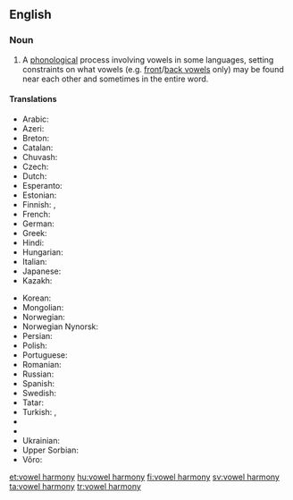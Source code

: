 ==English==
{{slim-wikipedia}}

===Noun===
{{en-noun|vowel harmonies|head=[[vowel]] [[harmony]]}}

# {{context|linguistics|lang=en}} A [[phonological]] process involving vowels in some languages, setting constraints on what vowels (e.g. [[front vowel|front]]/[[back vowel|back vowels]] only) may be found near each other and sometimes in the entire word.

====Translations====
{{trans-top|phonological process}}
* Arabic: {{t|ar|انسجام مصوت}}
* Azeri: {{t|az|ses uyumu}}
* Breton: {{t|br|hesonerezh vogalennek}}
* Catalan: {{t|ca|harmonia vocàlica}}
* Chuvash: {{t|cv|сингармонизм}}
* Czech: {{t|cs|vokálová harmonie}}
* Dutch: {{t+|nl|klinkerharmonie}}
* Esperanto: {{t|eo|vokala harmonio}}
* Estonian: {{t|et|vokaalharmoonia}}
* Finnish: {{t+|fi|vokaalisointu}}, {{t+|fi|vokaaliharmonia}}
* French: {{t|fr|harmonie vocalique}}
* German: {{t+|de|Vokalharmonie|f}}
* Greek: {{t|el|φωνηεντική αρμονία}}
* Hindi: {{t|hi|स्वर सहयोग}}
* Hungarian: {{t+|hu|magánhangzó-harmónia}}
* Italian: {{t|it|armonia vocalica}}
* Japanese: {{t|ja|母音調和|tr=ぼいんちょうわ, boin chōwa}}
* Kazakh: {{t|kk|дауыссыздар үндестігі}}
{{trans-mid}}
* Korean: {{t+|ko|모음조화}}
* Mongolian: {{t|mn|эгшиг зохицох ёс}}
* Norwegian: {{t|no|vokalharmoni}}
* Norwegian Nynorsk: {{t|nn|vokalharmoni}}
* Persian: {{t|fa|هماهنگی واکه‌ای}}
* Polish: {{t|pl|harmonia samogłosek}}
* Portuguese: {{t|pt|harmonia vocálica}}
* Romanian: {{t|ro|armonie vocalică}}
* Russian: {{t+|ru|сингармонизм|m|tr=singarmonízm}}
* Spanish: {{t|es|armonía vocálica}}
* Swedish: {{t|sv|vokalharmoni}}
* Tatar: {{t|tt|сингармонизм|tr=singarmonízm|sc=Cyrl}}
* Turkish: {{t+|tr|ünlü uyumu}}, {{t+|tr|sesli uyumu}}
* {{trreq|tk}}
* {{trreq|tyv}}
* Ukrainian: {{t|uk|сингармонізм|tr=synharmonizm}}
* Upper Sorbian: {{t|hsb|wokalna harmonija}}
* Võro: {{t|vro|vabahelle kokkokõla}}
{{trans-bottom}}

[[et:vowel harmony]]
[[hu:vowel harmony]]
[[fi:vowel harmony]]
[[sv:vowel harmony]]
[[ta:vowel harmony]]
[[tr:vowel harmony]]